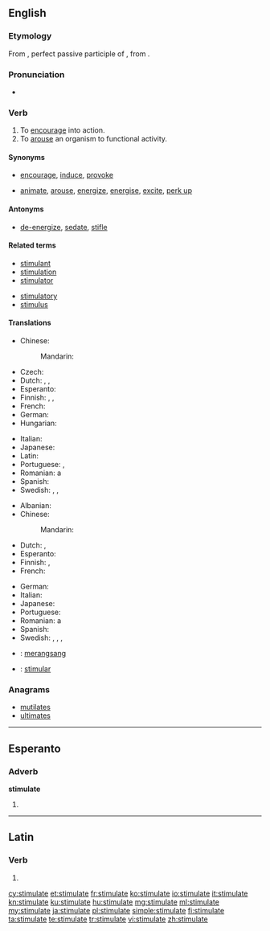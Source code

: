 ==English==

===Etymology===
From {{etyl|la}} {{term|stimulatus|stimulātus|lang=la}}, perfect passive participle of {{term|stimulo|stimulō|goad on|lang=la}}, from {{etyl|la}} {{term|stimulus||goad|lang=la}}.

===Pronunciation===
* {{audio|En-us-stimulate.ogg|Audio (US)}}

===Verb===
{{en-verb|stimulat|ing}}

# To [[encourage]] into action.
# To [[arouse]] an organism to functional activity.

====Synonyms====
* {{sense|encourage}} [[encourage]], [[induce]], [[provoke]]
* {{sense|arouse}} [[animate]], [[arouse]], [[energize]], [[energise]], [[excite]], [[perk up]]

====Antonyms====
* {{sense|arouse}} [[de-energize]], [[sedate]], [[stifle]]

====Related terms====
{{top2}}
* [[stimulant]]
* [[stimulation]]
* [[stimulator]]
{{mid2}}
* [[stimulatory]]
* [[stimulus]]
{{bottom}}

====Translations====
{{trans-top|to encourage into action}}
* Chinese:
*: Mandarin: {{t|cmn|刺激|sc=Hani}}
* Czech: {{t-|cs|podnítit}}
* Dutch: {{t+|nl|stimuleren}}, {{t+|nl|aansporen}}, {{t-|nl|prikkelen}}
* Esperanto: {{t-|eo|stimuli}}
* Finnish: {{t+|fi|stimuloida}}, {{t+|fi|yllyttää}}, {{t+|fi|ärsyttää}}
* French: {{t+|fr|stimuler}}
* German: {{t-|de|stimulieren}}
* Hungarian: {{t+|hu|elősegít}}
{{trans-mid}}
* Italian: {{t-|it|stimulare}}
* Japanese: {{t-|ja|刺激する|tr=しげきする, shigeki-suru}}
* Latin: {{t-|la|commoveo|alt=commoveō}}
* Portuguese: {{t+|pt|estimular}}, {{t+|pt|incentivar}}
* Romanian: a {{t+|ro|stimula}}
* Spanish: {{t+|es|estimular}}
* Swedish: {{t-|sv|egga}}, {{t+|sv|reta}}, {{t-|sv|sporra}}
{{trans-bottom}}

{{trans-top|to arouse an organism to functional activity}}
* Albanian: {{t-|sq|stimuloj}}
* Chinese:
*: Mandarin: {{t|cmn|刺激|sc=Hani}}
* Dutch: {{t+|nl|stimuleren}}, {{t-|nl|prikkelen}}
* Esperanto: {{t-|eo|stimuli}}
* Finnish: {{t+|fi|stimuloida}}, {{t+|fi|kiihottaa}}
* French: {{t+|fr|stimuler}}
{{trans-mid}}
* German: {{t-|de|stimulieren}}
* Italian: {{t-|it|stimulare}}
* Japanese: {{t-|ja|刺激する|tr=しげきする, shigeki-suru}}
* Portuguese: {{t+|pt|estimular}}
* Romanian: a {{t+|ro|stimula}}
* Spanish: {{t+|es|estimular}}
* Swedish: {{t-|sv|ge näring åt}}, {{t+|sv|pigga upp}}, {{t+|sv|stimulera}}, {{t+|sv|väcka}}
{{trans-bottom}}

{{checktrans-top}}
* {{ttbc|id}}: [[rangsang|merangsang]]
* {{ttbc|ia}}: [[stimular]]
{{trans-bottom}}

===Anagrams===
* [[mutilates#English|mutilates]]
* [[ultimates#English|ultimates]]

----

==Esperanto==

===Adverb===
'''stimulate'''

# {{eo-form of|stimul|ate}}

----

==Latin==

===Verb===
{{la-verb-form|stimulāte}}

# {{conjugation of|stimulo|stimulō|1|p|pres|act|imp|lang=la}}

[[cy:stimulate]]
[[et:stimulate]]
[[fr:stimulate]]
[[ko:stimulate]]
[[io:stimulate]]
[[it:stimulate]]
[[kn:stimulate]]
[[ku:stimulate]]
[[hu:stimulate]]
[[mg:stimulate]]
[[ml:stimulate]]
[[my:stimulate]]
[[ja:stimulate]]
[[pl:stimulate]]
[[simple:stimulate]]
[[fi:stimulate]]
[[ta:stimulate]]
[[te:stimulate]]
[[tr:stimulate]]
[[vi:stimulate]]
[[zh:stimulate]]